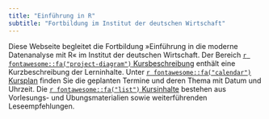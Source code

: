 ```yaml
---
title: "Einführung in R"
subtitle: "Fortbildung im Institut der deutschen Wirtschaft"
---
```



Diese Webseite begleitet die Fortbildung &raquo;Einführung in die moderne Datenanalyse mit R&laquo; im Institut der deutschen Wirtschaft. Der Bereich [`r fontawesome::fa("project-diagram")` Kursbeschreibung](./kursbeschreibung.html) enthält eine Kurzbeschreibung der Lerninhalte. Unter [`r fontawesome::fa("calendar")` Kursplan](./kursplan.html) finden Sie die geplanten Termine und deren Thema mit Datum und Uhrzeit. Die [`r fontawesome::fa("list")` Kursinhalte](./kursinhalte.html) bestehen aus Vorlesungs- und Übungsmaterialien sowie weiterführenden Leseempfehlungen.